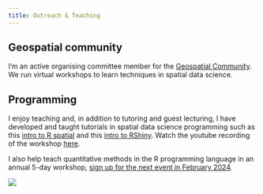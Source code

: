 ```yaml
---
title: Outreach & Teaching
---
```


## Geospatial community

I'm an active organising committee member for the [Geospatial Community](https://brisbane-geocommunity.netlify.app/). We run virtual workshops to learn techniques in spatial data science.

## Programming

I enjoy teaching and, in addition to tutoring and guest lecturing, I have developed and taught tutorials in spatial data science programming such as this [intro to R spatial](https://cabuelow.quarto.pub/r-for-mapping-and-more/) and this [intro to RShiny](https://github.com/cabuelow/intro-rshiny-mapping). Watch the youtube recording of the workshop [here](https://www.youtube.com/watch?v=aBoQ0rcY_NU&t=2152s).

I also help teach quantitative methods in the R programming language in an annual 5-day workshop, [sign up for the next event in February 2024](https://smp.uq.edu.au/events).

![](r-workshop.png)